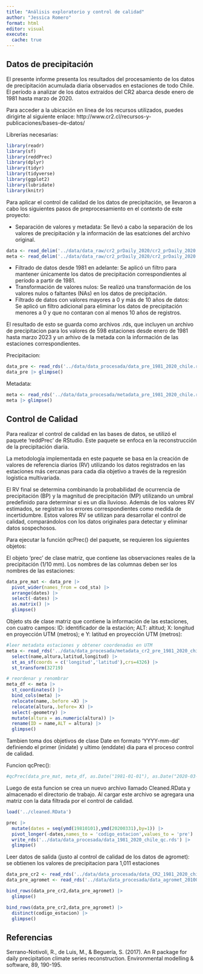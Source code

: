 ```yaml
---
title: "Análisis exploratorio y control de calidad"
author: "Jessica Romero"
format: html
editor: visual
execute:
  cache: true
---
```


## Datos de precipitación

El presente informe presenta los resultados del procesamiento de los datos de precipitación acumulada diaria observados en estaciones de todo Chile. El período a analizar de los datos extraídos del CR2 abarca desde enero de 1981 hasta marzo de 2020.

Para acceder a la ubicación en línea de los recursos utilizados, puedes dirigirte al siguiente enlace: http://www.cr2.cl/recursos-y-publicaciones/bases-de-datos/

Librerías necesarias:

```r
library(readr)
library(sf)
library(reddPrec)
library(dplyr)
library(tidyr)
library(tidyverse)
library(ggplot2)
library(lubridate)
library(knitr)
```


Para aplicar el control de calidad de los datos de precipitación, se llevaron a cabo los siguientes pasos de preprocesamiento en el contexto de este proyecto:

- Separación de valores y metadata: Se llevó a cabo la separación de los valores de precipitación y la información de las esatciones del archivo original. 

```r
data <- read_delim('../data/data_raw/cr2_prDaily_2020/cr2_prDaily_2020.txt')[-(1:14),]
meta <- read_delim('../data/data_raw/cr2_prDaily_2020/cr2_prDaily_2020.txt')[1:14,]
```

- Filtrado de datos desde 1981 en adelante: Se aplicó un filtro para mantener únicamente los datos de precipitación correspondientes al período a partir de 1981. 
- Transformación de valores nulos: Se realizó una transformación de los valores nulos o faltantes (NAs) en los datos de precipitación. 
- Filtrado de datos con valores mayores a 0 y más de 10 años de datos: Se aplicó un filtro adicional para eliminar los datos de precipitación menores a 0 y que no contaran con al menos 10 años de registros.


El resultado de esto se guarda como archivos .rds, que incluyen un archivo de precipitacion para los valores de 598 estaciones desde enero de 1981 hasta marzo 2023 y un arhivo de la metada con la información de las estaciones correspondientes. 

Precipitacion: 
```r
data_pre <- read_rds('../data/data_procesada/data_pre_1981_2020_chile.rds')
data_pre |> glimpse()

```

Metadata:
```r
meta <- read_rds('../data/data_procesada/metadata_pre_1981_2020_chile.rds')
meta |> glimpse()

```

## Control de Calidad 

Para realizar el control de calidad en las bases de datos, se utilizó el paquete 'reddPrec' de RStudio. Este paquete se enfoca en la reconstrucción de la precipitación diaria. 

La metodología implementada en este paquete se basa en la creación de valores de referencia diarios (RV) utilizando los datos registrados en las estaciones más cercanas para cada día objetivo a través de la regresión logística multivariada.

El RV final se determina combinando la probabilidad de ocurrencia de precipitación (BP) y la magnitud de precipitación (MP) utilizando un umbral predefinido para determinar si es un día lluvioso. Además de los valores RV estimados, se registran los errores correspondientes como medida de incertidumbre. Estos valores RV se utilizan para desarrollar el control de calidad, comparándolos con los datos originales para detectar y eliminar datos sospechosos.

Para ejecutar la función qcPrec() del paquete, se requieren los siguientes objetos: 

El objeto 'prec' de clase matriz, que contiene las observaciones reales de la precipitación (1/10 mm). Los nombres de las columnas deben ser los nombres de las estaciones:

```r
data_pre_mat <- data_pre |> 
  pivot_wider(names_from = cod_sta) |> 
  arrange(dates) |> 
  select(-dates) |> 
  as.matrix() |> 
  glimpse()

```

Objeto sts de clase matriz que contiene la información de las estaciones, con cuatro campos: ID: identificador de la estación; ALT: altitud; X: longitud en proyección UTM (metros); e Y: latitud en proyección UTM (metros):

```r
#leer metadata estaciones y obtener coordenadas en UTM
meta <- read_rds('../data/data_procesada/metadata_cr2_pre_1981_2020_chile.rds') |> 
  select(name,altura,latitud,longitud) |> 
  st_as_sf(coords = c('longitud','latitud'),crs=4326) |> 
  st_transform(32719) 

# reordenar y renombrar
meta_df <- meta |> 
  st_coordinates() |> 
  bind_cols(meta) |> 
  relocate(name,.before =X) |>
  relocate(altura,.before= X) |> 
  select(-geometry) |> 
  mutate(altura = as.numeric(altura)) |> 
  rename(ID = name,ALT = altura) |> 
  glimpse()


```
Tambien toma dos objetivos de clase Date en formato 'YYYY-mm-dd' definiendo el primer (inidate) y ultimo (enddate) dia para el proceso control de calidad. 

Funcion qcPrec():
```r
#qcPrec(data_pre_mat, meta_df, as.Date("1981-01-01"), as.Date("2020-03-31"), parallel = TRUE, ncpu = 85, printmeta = TRUE, thres = NA)
```

Luego de esta funcion se crea un nuevo archivo llamado Cleaned.RData y almacenado el directorio de trabajo. Al cargar este archivo se agregara una matriz con la data filtrada por el control de calidad.

```r
load('../cleaned.RData')

prec |> 
  mutate(dates = seq(ymd(19810101),ymd(20200331),by=1)) |> 
  pivot_longer(-dates,names_to = 'codigo_estacion',values_to = 'pre') |> 
  write_rds('../data/data_procesada/data_1981_2020_chile_qc.rds') |> 
  glimpse()
```
Leer datos de salida (justo al control de calidad de los datos de agromet): se obtienen los valores de precipitacion para 1,011 estaciones


```r
data_pre_cr2 <- read_rds('../data/data_procesada/data_CR2_1981_2020_chile_qc.rds')
data_pre_agromet <- read_rds('../data/data_procesada/data_agromet_20100102_20230521_chile_qc.rds')

bind_rows(data_pre_cr2,data_pre_agromet) |> 
  glimpse()

bind_rows(data_pre_cr2,data_pre_agromet) |> 
  distinct(codigo_estacion) |> 
  glimpse()

```
## Referencias

Serrano-Notivoli, R., de Luis, M., & Beguería, S. (2017). An R package for daily precipitation climate series reconstruction. Environmental modelling & software, 89, 190-195.







